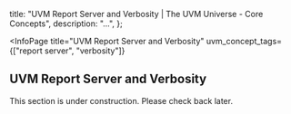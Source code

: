 
  title: "UVM Report Server and Verbosity | The UVM Universe - Core Concepts",
  description: "...",
};

<InfoPage
  title="UVM Report Server and Verbosity"
  uvm_concept_tags={["report server", "verbosity"]}
>

  ## UVM Report Server and Verbosity

  This section is under construction. Please check back later.

</InfoPage>